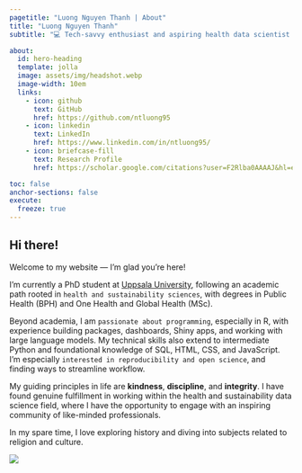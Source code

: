 ```yaml
---
pagetitle: "Luong Nguyen Thanh | About"
title: "Luong Nguyen Thanh"
subtitle: "💻 Tech-savvy enthusiast and aspiring health data scientist 🩺"

about:
  id: hero-heading
  template: jolla
  image: assets/img/headshot.webp
  image-width: 10em
  links:
    - icon: github
      text: GitHub
      href: https://github.com/ntluong95
    - icon: linkedin
      text: LinkedIn
      href: https://www.linkedin.com/in/ntluong95/
    - icon: briefcase-fill
      text: Research Profile
      href: https://scholar.google.com/citations?user=F2Rlba0AAAAJ&hl=en

toc: false
anchor-sections: false
execute: 
  freeze: true
---
```


::: {#hero-heading}
:::

## Hi there!

Welcome to my website — I'm glad you're here!

I'm currently a PhD student at [Uppsala University](https://www.uu.se/en/contact-and-organisation/staff?query=N21-1055), following an academic path rooted in `health and sustainability sciences`, with degrees in Public Health (BPH) and One Health and Global Health (MSc).

Beyond academia, I am `passionate about programming`, especially in R, with experience building packages, dashboards, Shiny apps, and working with large language models. My technical skills also extend to intermediate Python and foundational knowledge of SQL, HTML, CSS, and JavaScript. I’m especially `interested in reproducibility and open science`, and finding ways to streamline workflow.

My guiding principles in life are **kindness**, **discipline**, and **integrity**. I have found genuine fulfillment in working within the health and sustainability data science field, where I have the opportunity to engage with an inspiring community of like-minded professionals.

In my spare time, I love exploring history and diving into subjects related to religion and culture.

![](assets/img/winner-quote.jpg){fig-align="center"}